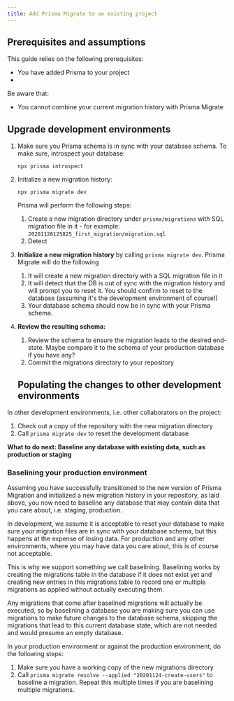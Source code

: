 ```yaml
---
title: Add Prisma Migrate to an existing project
---
```


## Prerequisites and assumptions

This guide relies on the following prerequisites:

* You have added Prisma to your project
* 

Be aware that:

* You cannot combine your current migration history with Prisma Migrate

## Upgrade development environments

1. Make sure you Prisma schema is in sync with your database schema. To make sure, introspect your database:

   ```terminal
   npx prisma introspect
   ```

2. Initialize a new migration history:

   ```terminal
   npx prisma migrate dev
   ```

   Prisma will perform the following steps:

   1. Create a new migration directory under `prisma/migrations` with SQL migration file in it - for example: `20201126125825_first_migration/migration.sql`
   1. Detect 

3. **Initialize a new migration history** by calling `prisma migrate dev`. Prisma Migrate will do the following
    1. It will create a new migration directory with a SQL migration file in it
    2. It will detect that the DB is out of sync with the migration history and will prompt you to reset it. You should confirm to reset to the database (assuming it's the development environment of course!)
    3. Your database schema should now be in sync with your Prisma schema.
4. **Review the resulting schema:**
    1. Review the schema to ensure the migration leads to the desired end-state. Maybe compare it to the schema of your production database if you have any?
    2. Commit the migrations directory to your repository

    ## Populating the changes to other development environments

In other development environments, i.e. other collaborators on the project:

1. Check out a copy of the repository with the new migration directory
2. Call `prisma migrate dev` to reset the development database

**What to do next: Baseline any database with existing data, such as production or staging**

### Baselining your production environment

Assuming you have successfully transitioned to the new version of Prisma Migration and initialized a new migration history in your repository, as laid above, you now need to baseline any database that may contain data that you care about, i.e. staging, production.

In development, we assume it is acceptable to reset your database to make sure your migration files are in sync with your database schema, but this happens at the expense of losing data. For production and any other environments, where you may have data you care about, this is of course not acceptable.

This is why we support something we call baselining. Baselining works by creating the migrations table in the database if it does not exist yet and creating new entries in this migrations table to record one or multiple migrations as applied without actually executing them.

Any migrations that come after baselined migrations will actually be executed, so by baselining a database you are making sure you can use migrations to make future changes to the database schema, skipping the migrations that lead to this current database state, which are not needed and would presume an empty database.   

In your production environment or against the production environment, do the following steps:

1. Make sure you have a working copy of the new migrations directory
2. Call `prisma migrate resolve --applied "20201124-create-users"` to baseline a migration. Repeat this multiple times if you are baselining multiple migrations.